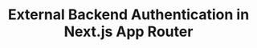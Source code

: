 ---
title: "External Backend Authentication in Next.js App Router"
publishedAt: 2024-08-28
description: "Learn how to integrate external backend authentication in a Next.js App Router. Secure your Next.js applications by managing user sessions and token handling with an external authentication server."
slug: "external-backend-auth-nextjs-app-router"
planned: true
---